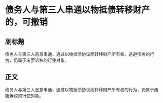 # 债务人与第三人串通以物抵债转移财产的，可撤销
## 副标题
债务人与第三人恶意串通，通过以物抵债协议而转移财产所有权、逃避债务的行为，仍属于废罢诉权的行使对象。
## 正文
债务人与第三人恶意串通，通过以物抵债协议而转移财产所有权的行为，仍属于废罢诉权的行使对象。